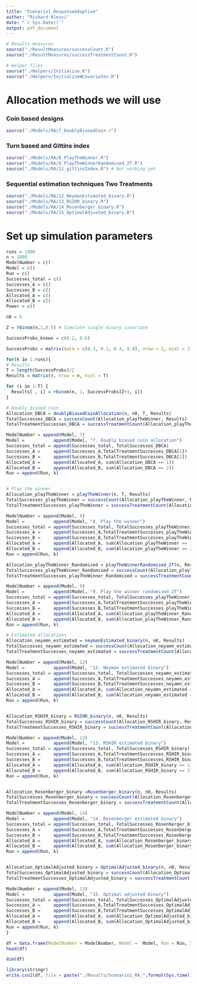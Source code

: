 ```yaml
---
title: "Scenario1_ResponseAdaptive"
author: "Richard Alessi"
date: "`r Sys.Date()`"
output: pdf_document
---
```


```r
# Results measures
source("./ResultMeasures/successCount.R")
source("./ResultMeasures/successTreatmentCount.R")

# Helper files
source("./Helpers/Initialise.R")
source("./Helpers/InitialiseWCovariates.R")
```

# Allocation methods we will use

### Coin based designs
```r
source("./Models/RA/7_DoublyBiasedCoin.r")

```


### Turn based and Gittins index
```r
source("./Models/RA/8_PlayTheWinner.R")
source("./Models/RA/9_PlayTheWinnerRandomised_2T.R")
source("./Models/RA/11_gittinsIndex.R") # Not working yet


```

### Sequential estimation techniques Two Treatments
```r
source("./Models/RA/12_NeymanEstimated_binary.R")
source("./Models/RA/13_RSIHR_binary.R")
source("./Models/RA/14_Rosenberger_binary.R")
source("./Models/RA/15_OptimalAdjusted_binary.R")
```


# Set up simulation parameters
```r
runs = 1000
n = 1000
ModelNumber = c()
Model = c()
Run = c()
Successes_total = c()
Successes_A = c()
Successes_B = c()
Allocated_A = c()
Allocated_B = c()
Power = c()

n0 = 5

Z = rbinom(n,1,0.5) # Simulate single binary covariate

SuccessProbs_known = c(0.2, 0.6)

SuccessProbs = matrix(data = c(0.3, 0.1, 0.4, 0.8), nrow = 2, ncol = 2)
```


```r
for(k in 1:runs){
# Results
T = length(SuccessProbs)/2
Results = matrix(0, nrow = n, ncol = T)

for (i in 1:T) {
  Results[ , i] = rbinom(n, 1, SuccessProbs[Z+1, i]) 
}

# Doubly biased coin
Allocation_DBCA = doublyBiasedCoinAllocation(n, n0, T, Results)
TotalSuccesses_DBCA = successCount(Allocation_playTheWinner, Results)
TotalTreatmentSuccesses_DBCA = successTreatmentCount(Allocation_playTheWinner, Results)

ModelNumber = append(Model, 7)
Model =           append(Model, "7. Doubly biased coin allocation")
Successes_total = append(Successes_total, TotalSuccesses_DBCA)
Successes_A =     append(Successes_A,TotalTreatmentSuccesses_DBCA[1])
Successes_B =     append(Successes_B,TotalTreatmentSuccesses_DBCA[2])
Allocated_A =     append(Allocated_A, sum(Allocation_DBCA == 1))
Allocated_B =     append(Allocated_B, sum(Allocation_DBCA == 2))
Run = append(Run, k)


# Play the winner
Allocation_playTheWinner = playTheWinner(n, T, Results)
TotalSuccesses_playTheWinner = successCount(Allocation_playTheWinner, Results)
TotalTreatmentSuccesses_playTheWinner = successTreatmentCount(Allocation_playTheWinner, Results)

ModelNumber = append(Model, 8)
Model =           append(Model, "8. Play the winner")
Successes_total = append(Successes_total, TotalSuccesses_playTheWinner)
Successes_A =     append(Successes_A,TotalTreatmentSuccesses_playTheWinner[1])
Successes_B =     append(Successes_B,TotalTreatmentSuccesses_playTheWinner[2])
Allocated_A =     append(Allocated_A, sum(Allocation_playTheWinner == 1))
Allocated_B =     append(Allocated_B, sum(Allocation_playTheWinner == 2))
Run = append(Run, k)

Allocation_playTheWinner_Randomised = playTheWinnerRandomised_2T(n, Results, 1, 1)
TotalSuccesses_playTheWinner_Randomised = successCount(Allocation_playTheWinner_Randomised[,1], Results)
TotalTreatmentSuccesses_playTheWinner_Randomised = successTreatmentCount(Allocation_playTheWinner_Randomised[,1], Results)

ModelNumber = append(Model, 9)
Model =           append(Model, "9. Play the winner randomised 2T")
Successes_total = append(Successes_total, TotalSuccesses_playTheWinner_Randomised)
Successes_A =     append(Successes_A,TotalTreatmentSuccesses_playTheWinner_Randomised[1])
Successes_B =     append(Successes_B,TotalTreatmentSuccesses_playTheWinner_Randomised[2])
Allocated_A =     append(Allocated_A, sum(Allocation_playTheWinner_Randomised == 1))
Allocated_B =     append(Allocated_B, sum(Allocation_playTheWinner_Randomised == 2))
Run = append(Run, k)

# Estimated allocations
Allocation_neyamn_estimated = neymanEstimated_binary(n, n0, Results)
TotalSuccesses_neyamn_estimated = successCount(Allocation_neyamn_estimated, Results)
TotalTreatmentSuccesses_neyamn_estimated = successTreatmentCount(Allocation_neyamn_estimated, Results)

ModelNumber = append(Model, 12)
Model =           append(Model, "12. Neyman estimated binary")
Successes_total = append(Successes_total, TotalSuccesses_neyamn_estimated)
Successes_A =     append(Successes_A,TotalTreatmentSuccesses_neyamn_estimated[1])
Successes_B =     append(Successes_B,TotalTreatmentSuccesses_neyamn_estimated[2])
Allocated_A =     append(Allocated_A, sum(Allocation_neyamn_estimated == 1))
Allocated_B =     append(Allocated_B, sum(Allocation_neyamn_estimated == 2))
Run = append(Run, k)


Allocation_RSHIR_binary = RSIHR_binary(n, n0, Results)
TotalSuccesses_RSHIR_binary = successCount(Allocation_RSHIR_binary, Results)
TotalTreatmentSuccesses_RSHIR_binary = successTreatmentCount(Allocation_RSHIR_binary, Results)

ModelNumber = append(Model, 13)
Model =           append(Model, "13. RSHIR estimated binary")
Successes_total = append(Successes_total, TotalSuccesses_RSHIR_binary)
Successes_A =     append(Successes_A,TotalTreatmentSuccesses_RSHIR_binary[1])
Successes_B =     append(Successes_B,TotalTreatmentSuccesses_RSHIR_binary[2])
Allocated_A =     append(Allocated_A, sum(Allocation_RSHIR_binary == 1))
Allocated_B =     append(Allocated_B, sum(Allocation_RSHIR_binary == 2))
Run = append(Run, k)


Allocation_Rosenberger_binary =Rosenberger_binary(n, n0, Results)
TotalSuccesses_Rosenberger_binary = successCount(Allocation_Rosenberger_binary, Results)
TotalTreatmentSuccesses_Rosenberger_binary = successTreatmentCount(Allocation_Rosenberger_binary, Results)

ModelNumber = append(Model, 14)
Model =           append(Model, "14. Rosenberger estimated binary")
Successes_total = append(Successes_total, TotalSuccesses_Rosenberger_binary)
Successes_A =     append(Successes_A,TotalTreatmentSuccesses_Rosenberger_binary[1])
Successes_B =     append(Successes_B,TotalTreatmentSuccesses_Rosenberger_binary[2])
Allocated_A =     append(Allocated_A, sum(Allocation_Rosenberger_binary == 1))
Allocated_B =     append(Allocated_B, sum(Allocation_Rosenberger_binary == 2))
Run = append(Run, k)


Allocation_OptimalAdjusted_binary = OptimalAdjusted_binary(n, n0, Results)
TotalSuccesses_OptimalAdjusted_binary = successCount(Allocation_OptimalAdjusted_binary, Results)
TotalTreatmentSuccesses_OptimalAdjusted_binary = successTreatmentCount(Allocation_OptimalAdjusted_binary, Results)

ModelNumber = append(Model, 15)
Model =           append(Model, "15. Optimal adjusted binary")
Successes_total = append(Successes_total, TotalSuccesses_OptimalAdjusted_binary)
Successes_A =     append(Successes_A,TotalTreatmentSuccesses_OptimalAdjusted_binary[1])
Successes_B =     append(Successes_B,TotalTreatmentSuccesses_OptimalAdjusted_binary[2])
Allocated_A =     append(Allocated_A, sum(Allocation_OptimalAdjusted_binary == 1))
Allocated_B =     append(Allocated_B, sum(Allocation_OptimalAdjusted_binary == 2))
Run = append(Run, k)
}
```


```r
df = data.frame(ModelNumber = ModelNumber, Model =  Model, Run = Run, Successes =  Successes_total, Successes_A =Successes_A, Successes_B = Successes_B, Allocated_A = Allocated_A, Allocated_B = Allocated_B)
head(df)
```
```r
dim(df)
```
```r
library(stringr)
write.csv2(df, file = paste("./Results/Scenario1_RA_",format(Sys.time(), "%Y%m%d"),".csv", sep = ""))
```



